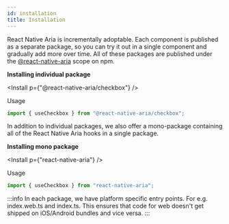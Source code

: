 ```yaml
---
id: installation
title: Installation
---
```



React Native Aria is incrementally adoptable. Each component is published as a separate package, so you can try it out in a single component and gradually add more over time. All of these packages are published under the [@react-native-aria](https://www.npmjs.com/org/react-native-aria) scope on npm.

**Installing individual package**

<Install p={"@react-native-aria/checkbox"} />

Usage

```jsx
import { useCheckbox } from "@react-native-aria/checkbox";
```

In addition to individual packages, we also offer a mono-package containing all of the React Native Aria hooks in a single package.

**Installing mono package**

<Install p={"react-native-aria"} />

Usage

```jsx
import { useCheckbox } from "react-native-aria";
```

:::info
In each package, we have platform specific entry points. For e.g. index.web.ts and index.ts. This ensures that code for web doesn't get shipped on iOS/Android bundles and vice versa.
:::
